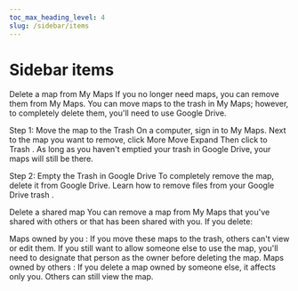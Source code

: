 ```yaml
---
toc_max_heading_level: 4
slug: /sidebar/items
---
```


# Sidebar items

Delete a map from My Maps
If you no longer need maps, you can remove them from My Maps. You can move maps to the trash in My Maps; however, to completely delete them, you'll need to use Google Drive.

Step 1: Move the map to the Trash
On a computer, sign in to My Maps.
Next to the map you want to remove, click More Move Expand Then click to Trash .
As long as you haven't emptied your trash in Google Drive, your maps will still be there.

Step 2: Empty the Trash in Google Drive
To completely remove the map, delete it from Google Drive. Learn how to remove files from your Google Drive trash .

Delete a shared map
You can remove a map from My Maps that you've shared with others or that has been shared with you. If you delete:

Maps owned by you : If you move these maps to the trash, others can't view or edit them. If you still want to allow someone else to use the map, you'll need to designate that person as the owner before deleting the map.
Maps owned by others : If you delete a map owned by someone else, it affects only you. Others can still view the map.